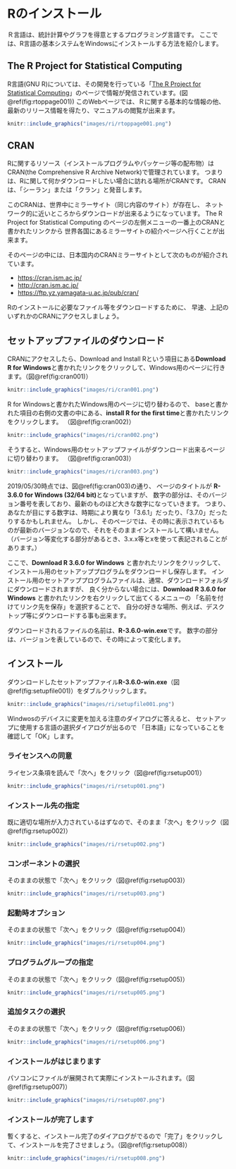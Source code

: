 # Rのインストール

Ｒ言語は、統計計算やグラフを得意とするプログラミング言語です。
ここでは、R言語の基本システムをWindowsにインストールする方法を紹介します。

## The R Project for Statistical Computing

R言語(GNU R)については、その開発を行っている「[The R Project for Statistical Computing](https://www.r-project.org/)」のページで情報が発信されています。(図\@ref(fig:rtoppage001))
このWebページでは、Ｒに関する基本的な情報の他、最新のリリース情報を得たり、マニュアルの閲覧が出来ます。

```r
knitr::include_graphics("images/ri/rtoppage001.png")
```


## CRAN

Rに関するリソース（インストールプログラムやパッケージ等の配布物）はCRAN(the Comprehensive R Archive Network)で管理されています。
つまりは、Rに関して何かダウンロードしたい場合に訪れる場所がCRANです。
CRANは、「シーラン」または「クラン」と発音します。

このCRANは、世界中にミラーサイト（同じ内容のサイト）が存在し、
ネットワーク的に近いところからダウンロードが出来るようになっています。
The R Project for Statistical Computing
のページの左側メニューの一番上のCRANと書かれたリンクから
世界各国にあるミラーサイトの紹介ページへ行くことが出来ます。

そのページの中には、日本国内のCRANミラーサイトとして次のものが紹介されています。

- [https://cran.ism.ac.jp/](https://cran.ism.ac.jp/)
- [http://cran.ism.ac.jp/](http://cran.ism.ac.jp/)
- [https://ftp.yz.yamagata-u.ac.jp/pub/cran/](https://ftp.yz.yamagata-u.ac.jp/pub/cran/)

Rのインストールに必要なファイル等をダウンロードするために、
早速、上記のいずれかのCRANにアクセスしましょう。

## セットアップファイルのダウンロード

CRANにアクセスしたら、Download and Install Rという項目にある**Download R for Windows**と書かれたリンクをクリックして、Windows用のページに行きます。（図\@ref(fig:cran001)）

```r
knitr::include_graphics("images/ri/cran001.png")
```

R for Windowsと書かれたWindows用のページに切り替わるので、
baseと書かれた項目の右側の文書の中にある、**install R for the first time**と書かれたリンクをクリックします。
（図\@ref(fig:cran002)）

```r
knitr::include_graphics("images/ri/cran002.png")
```

そうすると、Windows用のセットアップファイルがダウンロード出来るページに切り替わります。
（図\@ref(fig:cran003)）

```r
knitr::include_graphics("images/ri/cran003.png")
```

2019/05/30時点では、図\@ref(fig:cran003)の通り、
ページのタイトルが **R-3.6.0 for Windows (32/64 bit)**となっていますが、
数字の部分は、そのバージョン番号を表しており、最新のものほど大きな数字になっていきます。
つまり、あなたが目にする数字は、時期により異なり「3.6.1」だったり、「3.7.0」だったりするかもしれません。
しかし、そのページでは、その時に表示されているものが最新のバージョンなので、それをそのままインストールして構いません。（バージョン等変化する部分があるとき、3.x.x等とxを使って表記されることがあります。）


ここで、**Download R 3.6.0 for Windows**
と書かれたリンクをクリックして、
インストール用のセットアッププログラムをダウンロードし保存します。
インストール用のセットアッププログラムファイルは、通常、ダウンロードフォルダにダウンロードされますが、
良く分からない場合には、**Download R 3.6.0 for Windows**
と書かれたリンクを右クリックして出てくるメニューの
「名前を付けてリンク先を保存」を選択することで、
自分の好きな場所、例えば、デスクトップ等にダウンロードする事も出来ます。

ダウンロードされるファイルの名前は、**R-3.6.0-win.exe**です。
数字の部分は、バージョンを表しているので、その時によって変化します。


## インストール

ダウンロードしたセットアップファイル**R-3.6.0-win.exe**（図\@ref(fig:setupfile001)）をダブルクリックします。

```r
knitr::include_graphics("images/ri/setupfile001.png")
```

Windwosのデバイスに変更を加える注意のダイアログに答えると、
セットアップに使用する言語の選択ダイアログが出るので
「日本語」になっていることを確認して「OK」します。


### ライセンスへの同意

ライセンス条項を読んで「次へ」をクリック（図\@ref(fig:rsetup001)）

```r
knitr::include_graphics("images/ri/rsetup001.png")
```


### インストール先の指定

既に適切な場所が入力されているはずなので、そのまま「次へ」をクリック（図\@ref(fig:rsetup002)）
```r
knitr::include_graphics("images/ri/rsetup002.png")
```



### コンポーネントの選択

そのままの状態で「次へ」をクリック（図\@ref(fig:rsetup003)）
```r
knitr::include_graphics("images/ri/rsetup003.png")
```



### 起動時オプション

そのままの状態で「次へ」をクリック（図\@ref(fig:rsetup004)）
```r
knitr::include_graphics("images/ri/rsetup004.png")
```


### プログラムグループの指定

そのままの状態で「次へ」をクリック（図\@ref(fig:rsetup005)）
```r
knitr::include_graphics("images/ri/rsetup005.png")
```



### 追加タスクの選択

そのままの状態で「次へ」をクリック（図\@ref(fig:rsetup006)）
```r
knitr::include_graphics("images/ri/rsetup006.png")
```



### インストールがはじまります

パソコンにファイルが展開されて実際にインストールされます。（図\@ref(fig:rsetup007)）

```r
knitr::include_graphics("images/ri/rsetup007.png")
```



### インストールが完了します

暫くすると、インストール完了のダイアログがでるので「完了」をクリックして、インストールを完了させましょう。（図\@ref(fig:rsetup008)）

```r
knitr::include_graphics("images/ri/rsetup008.png")
```






